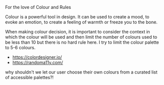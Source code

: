 
<Meta title="design system/organisms/palettes" />

<Subtitle>For the love of Colour and Rules</Subtitle>

Colour is a powerful tool in design. It can be used to create a mood, to evoke an emotion, to create a feeling of warmth or freeze you to the bone.

When making colour decision, it is important to consider the context in which the colour will be used and then limit the number of colours used to be less than 10 but there is no hard rule here. I try to limit the colour palette to 5-6 colours.

<Canvas>
  <Story name="palettes">
    <PalettesStory />
  </Story>
</Canvas>

- https://colordesigner.io/
- https://randoma11y.com/

why shouldn't we let our user choose their own colours from a curated list of accessible palettes?!
